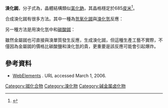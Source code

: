 {{chembox
| verifiedrevid = 402666645
| ImageFile = Rubidium-bromide-3D-ionic.png
| IUPACName = 溴化銣
| OtherNames =
| Section1 = {{Chembox Identifiers
| ChemSpiderID_Ref = {{chemspidercite|correct|chemspider}}
| ChemSpiderID = 74217
| InChI = 1/BrH.Rb/h1H;/q;+1/p-1
| InChIKey = JAAGVIUFBAHDMA-REWHXWOFAB
| SMILES = [Rb+].[Br-]
| StdInChI_Ref = {{stdinchicite|correct|chemspider}}
| StdInChI = 1S/BrH.Rb/h1H;/q;+1/p-1
| StdInChIKey_Ref = {{stdinchicite|correct|chemspider}}
| StdInChIKey = JAAGVIUFBAHDMA-UHFFFAOYSA-M
| CASNo = 7789-39-1
| CASNo_Ref = {{cascite|correct|CAS}}
| PubChem = 4670918
  }}
| Section2 = {{Chembox Properties
| Formula = RbBr
| MolarMass = 165.372
| Appearance = 白色晶體
| Density = 3.350 g/cm<sup>3</sup>
| MeltingPtC = 693
| BoilingPtC = 1340
| Solubility = 98 g/100 mL
  }}
| Section3 = {{Chembox Hazards
| ExternalMSDS =
| EUIndex = 沒列明
| RPhrases =
| SPhrases =
| FlashPt = 不可燃
  }}
| Section8 = {{Chembox Related
| OtherAnions = [[氟化銣|氟化銣]]<br/>[[氯化銣|氯化銣]]<br/>[[碘化銣|碘化銣]]
| OtherCations = [[溴化鋰|溴化鋰]]<br/>[[溴化鈉|溴化鈉]]<br/>[[溴化鉀|溴化鉀]]<br/>[[溴化銫|溴化銫]]
  }}
}}
'''溴化銣'''，分子式為{{化學式|銣|溴|link=}}，晶體結構類似[[氯化鈉|氯化鈉]]，其晶格穩定於685[[皮米|皮米]]<ref>{{cite journal|journal= Phys. Rev. B|volume=39|issue=17|pages=12838–12844 |year=1989|author=G. Chern, J. G. Skofronick, W. P. Brug ,S. A. Safron|doi=10.1103/PhysRevB.39.12838|title=Surface phonon modes of the RbBr(001) crystal surface by inelastic He-atom scattering}}</ref>。

合成溴化銣有很多方法。其中一種為[[氫氧化銣|氫氧化銣]]與[[溴化氫|溴化氫]]反應：

:{{反應式|Rb|OH|+|H|Br|→|Rb|Br|+|H|2|O}}

另一種方法是用溴化氫中和[[碳酸銣|碳酸銣]]：

:{{反應式|Rb|2|C|O|3|+|2|H|Br|→|2|Rb|Br|+|H|2|O|+|C|O|2}}

雖然金屬銣也可直接與溴單質發生反應，生成溴化銣，但這種生產工藝不實際，不僅因為金屬銣的價格比碳酸鹽和溴化氫的貴，更重要是該反應可能會引起爆炸。

== 參考資料 ==
{{reflist}}
* [http://www.webelements.com/webelements/compounds/text/Rb/Br1Rb1-7789391.html WebElements] {{Wayback|url=http://www.webelements.com/webelements/compounds/text/Rb/Br1Rb1-7789391.html |date=20080512150210 }}. URL accessed March 1, 2006.

{{銣化合物}}
{{溴化物}}

[[Category:铷化合物|Category:铷化合物]]
[[Category:溴化物|Category:溴化物]]
[[Category:碱金属卤化物|Category:碱金属卤化物]]


{{inorganic-compound-stub}}